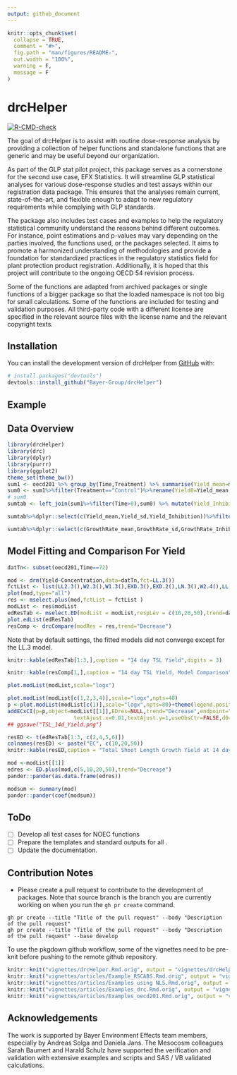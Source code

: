 ```yaml
---
output: github_document
---
```


<!-- README.md is generated from README.Rmd. Please edit that file -->

```r
knitr::opts_chunk$set(
  collapse = TRUE,
  comment = "#>",
  fig.path = "man/figures/README-",
  out.width = "100%",
  warning = F,
  message = F
)
```

# drcHelper

<!-- badges: start -->
[![R-CMD-check](https://github.com/Bayer-Group/drcHelper/actions/workflows/R-CMD-check.yaml/badge.svg)](https://github.com/Bayer-Group/drcHelper/actions/workflows/R-CMD-check.yaml)
<!-- badges: end -->

The goal of drcHelper is to assist with routine dose-response analysis by providing a collection of helper functions and standalone functions that are generic and may be useful beyond our organization.

As part of the GLP stat pilot project, this package serves as a cornerstone for the second use case, EFX Statistics. It will streamline GLP statistical analyses for various dose-response studies and test assays within our registration data package. This ensures that the analyses remain current, state-of-the-art, and flexible enough to adapt to new regulatory requirements while complying with GLP standards.

The package also includes test cases and examples to help the regulatory statistical community understand the reasons behind different outcomes. For instance, point estimations and p-values may vary depending on the parties involved, the functions used, or the packages selected. It aims to promote a harmonized understanding of methodologies and provide a foundation for standardized practices in the regulatory statistics field for plant protection product registration. Additionally, it is hoped that this project will contribute to the ongoing OECD 54 revision process.

Some of the functions are adapted from archived packages or single functions of a bigger package so that the loaded namespace is not too big for small calculations. Some of the functions are included for testing and validation purposes. All third-party code with a different license are specified in the relevant source files with the license name and the relevant copyright texts.

## Installation

You can install the development version of drcHelper from [GitHub](https://github.com/) with:

``` r
# install.packages("devtools")
devtools::install_github("Bayer-Group/drcHelper")
```

## Example

## Data Overview

```r
library(drcHelper)
library(drc)
library(dplyr)
library(purrr)
library(ggplot2)
theme_set(theme_bw())
sum1 <- oecd201 %>% group_by(Time,Treatment) %>% summarise(Yield_mean=mean(Yield),Yield_sd=sd(Yield),GrowthRate_mean=mean(GrowthRate),GrowthRate_sd=sd(GrowthRate))
sum0 <- sum1%>%filter(Treatment=="Control")%>%rename(Yield0=Yield_mean,GrowthRate0=GrowthRate_mean)%>%dplyr::select(c(Time,Yield0,GrowthRate0))
# sum0
sumtab <- left_join(sum1%>%filter(Time>0),sum0) %>% mutate(Yield_Inhibition=(Yield0-Yield_mean)/Yield0*100,GrowthRate_Inhibition=(GrowthRate0-GrowthRate_mean)/GrowthRate0*100) %>% dplyr::select(c(Time,Treatment,Yield_mean,Yield_sd,Yield_Inhibition,GrowthRate_mean,GrowthRate_sd,GrowthRate_Inhibition))
```


```r
sumtab%>%dplyr::select(c(Yield_mean,Yield_sd,Yield_Inhibition))%>%filter(Time==72)%>%knitr::kable(.,digits = 2,caption="<center><strong>Yield Summary at Time 72h<strong><center>",escape = FALSE)##%>% kableExtra::kable_styling(bootstrap_options = "striped")##%>%kableExtra::kable_classic_2()
```


```r
sumtab%>%dplyr::select(c(GrowthRate_mean,GrowthRate_sd,GrowthRate_Inhibition))%>%filter(Time==72)%>%knitr::kable(.,digits = 2,caption="<center><strong>Growth Rate Summary at Time 72h<strong><center>",escape = FALSE)##%>%kableExtra::kable_classic()
```

## Model Fitting and Comparison For Yield

```r
datTn<- subset(oecd201,Time==72)

mod <- drm(Yield~Concentration,data=datTn,fct=LL.3())
fctList <- list(LL2.3(),W2.3(),W1.3(),EXD.3(),EXD.2(),LN.3(),W2.4(),LL.4(),LL2.4())
plot(mod,type="all")
res <- mselect.plus(mod,fctList = fctList )
modList <- res$modList
edResTab <- mselect.ED(modList = modList,respLev = c(10,20,50),trend=datTn$Trend_Yield[1])
plot.edList(edResTab)
resComp <- drcCompare(modRes = res,trend="Decrease")
```
Note that by default settings, the fitted models did not converge except for the LL.3 model. 

```r
knitr::kable(edResTab[1:3,],caption = "14 day TSL Yield",digits = 3)
```

```r
knitr::kable(resComp[1,],caption = "14 day TSL Yield, Model Comparison",digits = 3)
```

```r
plot.modList(modList,scale="logx")

```

```r
plot.modList(modList[c(1,2,3,4)],scale="logx",npts=40)
p <-plot.modList(modList[c(1)],scale="logx",npts=80)+theme(legend.position = "none")+ggtitle("14 day Total Shoot Length, \n3-parameter type II Weibull Model Fit")
addECxCI(p=p,object=modList[[1]],EDres=NULL,trend="Decrease",endpoint="EC", respLev=c(10,20,50),
                     textAjust.x=0.01,textAjust.y=1,useObsCtr=FALSE,d0=NULL,textsize = 4,lineheight = 1,xmin=0.012)+ylab("Total Shoot Length [cm]") + xlab("Concentration [µg a.s./L]")
## ggsave("TSL_14d_Yield.png")
```

```r
resED <- t(edResTab[1:3, c(2,4,5,6)])
colnames(resED) <- paste("EC", c(10,20,50))
knitr::kable(resED,caption = "Total Shoot Length Growth Yield at 14 day",digits = 3)
```

```r

mod <-modList[[1]]
edres <- ED.plus(mod,c(5,10,20,50),trend="Decrease")
pander::pander(as.data.frame(edres))

```


```r
modsum <- summary(mod)
pander::pander(coef(modsum))
```


## ToDo

- [ ] Develop all test cases for NOEC functions
- [ ] Prepare the templates and standard outputs for all . 
- [ ] Update the documentation. 

## Contribution Notes

- Please create a pull request to contribute to the development of packages. Note that source branch is the branch you are currently working on when you run the `gh pr create` command. 

```
gh pr create --title "Title of the pull request" --body "Description of the pull request"
gh pr create --title "Title of the pull request" --body "Description of the pull request" --base develop
```
To use the pkgdown github workflow, some of the vignettes need to be pre-knit before pushing to the remote github repository.

```r
knitr::knit("vignettes/drcHelper.Rmd.orig", output = "vignettes/drcHelper.Rmd",fi)
knitr::knit("vignettes/articles/Example_RSCABS.Rmd.orig", output = "vignettes/articles/Example_RSCABS.Rmd")
knitr::knit("vignettes/articles/Examples using NLS.Rmd.orig", output = "vignettes/articles/Examples using NLS.Rmd")
knitr::knit("vignettes/articles/Examples_drc.Rmd.orig", output = "vignettes/articles/Examples_drc.Rmd")
knitr::knit("vignettes/articles/Examples_oecd201.Rmd.orig", output = "vignettes/articles/Examples_oecd201.Rmd")
```
## Acknowledgements

The work is supported by Bayer Environment Effects team members, especially by Andreas Solga and Daniela Jans. The Mesocosm colleagues Sarah Baumert and Harald Schulz have supported the verification and validation with extensive examples and scripts and SAS / VB validated calculations.  


